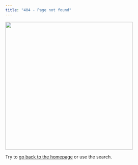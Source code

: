 ```yaml
---
title: "404 - Page not found"
---
```


![](assets/img/404.webp){fig-align="center" width="400"}

Try to [go back to the homepage](index.qmd) or use the search.